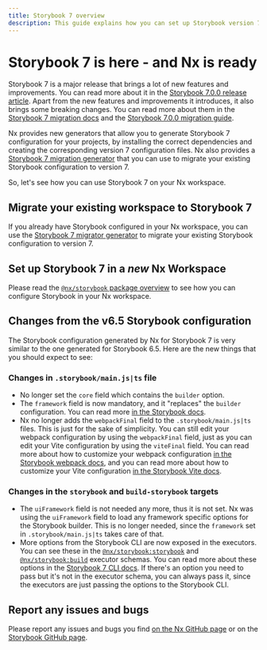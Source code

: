 ```yaml
---
title: Storybook 7 overview
description: This guide explains how you can set up Storybook version 7 in your Nx workspace. It also highlights the changes that you should expect to see when migrating from Storybook 6 to Storybook 7.
---
```


# Storybook 7 is here - and Nx is ready

Storybook 7 is a major release that brings a lot of new features and improvements. You can read more about it in the [Storybook 7.0.0 release article](https://storybook.js.org/blog/storybook-7-0/). Apart from the new features and improvements it introduces, it also brings some breaking changes. You can read more about them in the [Storybook 7 migration docs](https://github.com/storybookjs/storybook/blob/next/MIGRATION.md#from-version-65x-to-700) and the [Storybook 7.0.0 migration guide](https://storybook.js.org/docs/react/migration-guide).

Nx provides new generators that allow you to generate Storybook 7 configuration for your projects, by installing the correct dependencies and creating the corresponding version 7 configuration files. Nx also provides a [Storybook 7 migration generator](/packages/storybook/generators/migrate-7) that you can use to migrate your existing Storybook configuration to version 7.

So, let's see how you can use Storybook 7 on your Nx workspace.

## Migrate your existing workspace to Storybook 7

If you already have Storybook configured in your Nx workspace, you can use the [Storybook 7 migrator generator](/packages/storybook/generators/migrate-7) to migrate your existing Storybook configuration to version 7.

## Set up Storybook 7 in a _new_ Nx Workspace

Please read the [`@nx/storybook` package overview](/packages/storybook) to see how you can configure Storybook in your Nx workspace.

## Changes from the v6.5 Storybook configuration

The Storybook configuration generated by Nx for Storybook 7 is very similar to the one generated for Storybook 6.5. Here are the new things that you should expect to see:

### Changes in `.storybook/main.js|ts` file

- No longer set the `core` field which contains the `builder` option.
- The `framework` field is now mandatory, and it "replaces" the `builder` configuration. You can read more [in the Storybook docs](https://github.com/storybookjs/storybook/blob/next/MIGRATION.md#mainjs-framework-field).
- Nx no longer adds the `webpackFinal` field to the `.storybook/main.js|ts` files. This is just for the sake of simplicity. You can still edit your webpack configuration by using the `webpackFinal` field, just as you can edit your Vite configuration by using the `viteFinal` field. You can read more about how to customize your webpack configuration [in the Storybook webpack docs](https://storybook.js.org/docs/react/builders/webpack#extending-storybooks-webpack-config), and you can read more about how to customize your Vite configuration [in the Storybook Vite docs](https://storybook.js.org/docs/react/builders/vite#configuration).

### Changes in the `storybook` and `build-storybook` targets

- The `uiFramework` field is not needed any more, thus it is not set. Nx was using the `uiFramework` field to load any framework specific options for the Storybook builder. This is no longer needed, since the `framework` set in `.storybook/main.js|ts` takes care of that.
- More options from the Storybook CLI are now exposed in the executors. You can see these in the [`@nx/storybook:storybook`](/packages/storybook/executors/storybook) and [`@nx/storybook:build`](/packages/storybook/executors/build) executor schemas. You can read more about these options in the [Storybook 7 CLI docs](https://storybook.js.org/docs/7.0/react/api/cli-options). If there's an option you need to pass but it's not in the executor schema, you can always pass it, since the executors are just passing the options to the Storybook CLI.

## Report any issues and bugs

Please report any issues and bugs you find [on the Nx GitHub page](https://github.com/nrwl/nx/issues/new/choose) or on the [Storybook GitHub page](https://github.com/storybookjs/storybook/issues/new/choose).
